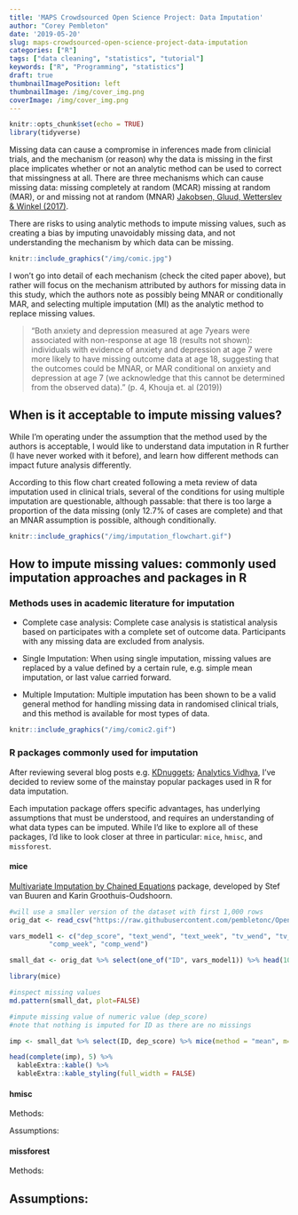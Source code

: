 ```yaml
---
title: 'MAPS Crowdsourced Open Science Project: Data Imputation'
author: "Corey Pembleton"
date: '2019-05-20'
slug: maps-crowdsourced-open-science-project-data-imputation
categories: ["R"]
tags: ["data cleaning", "statistics", "tutorial"]
keywords: ["R", "Programming", "statistics"]
draft: true
thumbnailImagePosition: left
thumbnailImage: /img/cover_img.png
coverImage: /img/cover_img.png
---
```


```r
knitr::opts_chunk$set(echo = TRUE)
library(tidyverse)

```

Missing data can cause a compromise in inferences made from clinicial trials, and the mechanism (or reason) why the data is missing in the first place implicates whether or not an analytic method can be used to correct that missingness at all. There are three mechanisms which can cause missing data: missing completely at random (MCAR) missing at random (MAR), or and missing not at random (MNAR) [Jakobsen, Gluud, Wetterslev & Winkel (2017)](https://rdcu.be/bDwVn).  

There are risks to using analytic methods to impute missing values, such as creating a bias by imputing unavoidably missing data, and not understanding the mechanism by which data can be missing. 


```r

knitr::include_graphics("/img/comic.jpg")
```


I won't go into detail of each mechanism (check the cited paper above), but rather will focus on the mechanism attributed by authors for missing data in this study, which the authors note as possibly being MNAR or conditionally MAR, and selecting multiple imputation (MI) as the analytic method to replace missing values.  

> "Both anxiety and depression measured at age 7years were associated with non-response at age 18 (results not shown): individuals with evidence of anxiety and depression at age 7 were more likely to have missing outcome data at age 18, suggesting that the outcomes could be MNAR, or MAR conditional on anxiety and depression at age 7 (we acknowledge that this cannot be determined from the observed data)." (p. 4, Khouja et. al (2019))

## When is it acceptable to impute missing values?  
While I'm operating under the assumption that the method used by the authors is  acceptable, I would like to understand data imputation in R further (I have never worked with it before), and learn how different methods can impact future analysis differently.     

According to this flow chart created following a meta review of data imputation used in clinical trials, several of the conditions for using multiple imputation are questionable, although passable: that there is too large a proportion of the data missing (only 12.7% of cases are complete) and that an MNAR assumption is possible, although conditionally.


```r

knitr::include_graphics("/img/imputation_flowchart.gif")
```


## How to impute missing values: commonly used imputation approaches and  packages in R  

### Methods uses in academic literature for imputation

- Complete case analysis: Complete case analysis is statistical analysis based on participates with a complete set of outcome data. Participants with any missing data are excluded from analysis.  

- Single Imputation: When using single imputation, missing values are replaced by a value defined by a certain rule, e.g. simple mean imputation, or last value carried forward.  

- Multiple Imputation: Multiple imputation has been shown to be a valid general method for handling missing data in randomised clinical trials, and this method is available for most types of data.  

```r

knitr::include_graphics("/img/comic2.gif")
```


### R packages commonly used for imputation
After reviewing several blog posts e.g. [KDnuggets](https://www.kdnuggets.com/2017/09/missing-data-imputation-using-r.html); [Analytics Vidhya](https://www.analyticsvidhya.com/blog/2016/03/tutorial-powerful-packages-imputing-missing-values/), I've decided to review some of the mainstay popular packages used in R for data imputation.  

Each imputation package offers specific advantages, has underlying assumptions that must be understood, and requires an understanding of what data types can be imputed. While I'd like to explore all of these packages, I'd like to look closer at three in particular: ```mice```, ```hmisc```, and ```missforest```. 

#### mice  

[Multivariate Imputation by Chained Equations](https://stefvanbuuren.name/mice/) package, developed by Stef van Buuren and Karin Groothuis-Oudshoorn.

```r

#will use a smaller version of the dataset with first 1,000 rows
orig_dat <- read_csv("https://raw.githubusercontent.com/pembletonc/OpenNorth_MAPS/master/maps-synthetic-data.csv") %>% rename(ID = X1)

vars_model1 <- c("dep_score", "text_wend", "text_week", "tv_wend", "tv_week",
          "comp_week", "comp_wend")

small_dat <- orig_dat %>% select(one_of("ID", vars_model1)) %>% head(1000)


```

```r
library(mice)

#inspect missing values
md.pattern(small_dat, plot=FALSE)

#impute missing value of numeric value (dep_score)
#note that nothing is imputed for ID as there are no missings

imp <- small_dat %>% select(ID, dep_score) %>% mice(method = "mean", m=1, maxit=1)
```

```r
head(complete(imp), 5) %>% 
  kableExtra::kable() %>%
  kableExtra::kable_styling(full_width = FALSE) 

```







#### hmisc
Methods:

Assumptions:


#### missforest
Methods:


Assumptions:  
- 





